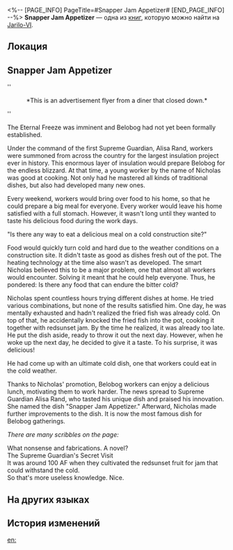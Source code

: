 <%-- [PAGE_INFO]
PageTitle=#Snapper Jam Appetizer#
[END_PAGE_INFO] --%>
{{Дополнить}}
{{Книга Инфобокс
|id           = 025
|partIds      = 190133
|Название     = 
|Изображение  = Иконка Книга.png
|Мир          = Jarilo-VI
|Томов        = 1
|Автор        = <!--нужно добавить-->
|Описание     = A story about food from a restaurant flier. Possibly some sort of performance art.
|Том1         = {{tx}}
|Источник1    = {{tx|Отсутствует источник}}
|Персонажи    = 
|Фракции      = 
}}
'''Snapper Jam Appetizer''' — одна из [[Книги|книг]], которую можно найти на [[Jarilo-VI]].

==Локация==
{{Отметка карты|<!--название карты-->|<!--id отметки-->}}

==Snapper Jam Appetizer==
''<div align="center">*This is an advertisement flyer from a diner that closed down.*</div>''

{{Размер|+18|<div align="center">The Legend of ''Snapper Jam Appetizer''</div>}}

The Eternal Freeze was imminent and Belobog had not yet been formally established.

Under the command of the first Supreme Guardian, Alisa Rand, workers were summoned from across the country for the largest insulation project ever in history. This enormous layer of insulation would prepare Belobog for the endless blizzard. At that time, a young worker by the name of Nicholas was good at cooking. Not only had he mastered all kinds of traditional dishes, but also had developed many new ones.

Every weekend, workers would bring over food to his home, so that he could prepare a big meal for everyone. Every worker would leave his home satisfied with a full stomach. However, it wasn't long until they wanted to taste his delicious food during the work days.

"Is there any way to eat a delicious meal on a cold construction site?"

Food would quickly turn cold and hard due to the weather conditions on a construction site. It didn't taste as good as dishes fresh out of the pot. The heating technology at the time also wasn't as developed. The smart Nicholas believed this to be a major problem, one that almost all workers would encounter. Solving it meant that he could help everyone. Thus, he pondered: Is there any food that can endure the bitter cold?

Nicholas spent countless hours trying different dishes at home. He tried various combinations, but none of the results satisfied him. One day, he was mentally exhausted and hadn't realized the fried fish was already cold. On top of that, he accidentally knocked the fried fish into the pot, cooking it together with redsunset jam. By the time he realized, it was already too late. He put the dish aside, ready to throw it out the next day. However, when he woke up the next day, he decided to give it a taste. To his surprise, it was delicious!

He had come up with an ultimate cold dish, one that workers could eat in the cold weather.

Thanks to Nicholas' promotion, Belobog workers can enjoy a delicious lunch, motivating them to work harder. The news spread to Supreme Guardian Alisa Rand, who tasted his unique dish and praised his innovation. She named the dish "Snapper Jam Appetizer." Afterward, Nicholas made further improvements to the dish. It is now the most famous dish for Belobog gatherings.

''There are many scribbles on the page:''

What nonsense and fabrications. A novel?<br />
The Supreme Guardian's Secret Visit<br />
It was around 100 AF when they cultivated the redsunset fruit for jam that could withstand the cold.<br />
So that's more useless knowledge. Nice.

==На других языках==
{{На других языках
|en   = Snapper Jam Appetizer
|zhs  = 冷吃夕红鱼
|zht  = 冷吃夕紅魚
|ja   = 冷製夕紅魚
|ko   = 석홍잼 생선 전채
|es   = Pescado frito con mermelada
|fr   = Amuse-bouche à la confiture de vivaneau
|ru   = Холодная рыба в варенье
|th   = Snapper Jam Appetizer
|vi   = Khai Vị Cá Hồng
|de   = Lachs mit Abendröte-Marmelade
|id   = Snapper Jam Appetizer
|pt   = Aperitivo de Geleia de Pargo
}}

==История изменений==
{{История изменений|3.5}}

[[en:]]